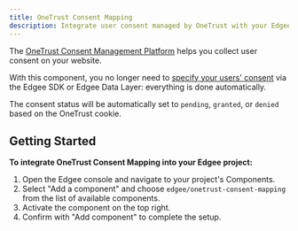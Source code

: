 ```yaml
---
title: OneTrust Consent Mapping
description: Integrate user consent managed by OneTrust with your Edgee components.
---
```



<EdgeeSdk />

The [OneTrust Consent Management Platform](https://www.onetrust.com/products/consent-management/) helps you collect user consent on your website.

With this component, you no longer need to [specify your users' consent](/services/consent/overview)
via the Edgee SDK or Edgee Data Layer: everything is done automatically.

The consent status will be automatically set to `pending`, `granted`, or `denied` based on the OneTrust cookie.

## Getting Started

**To integrate OneTrust Consent Mapping into your Edgee project:**

1. Open the Edgee console and navigate to your project's Components.
2. Select "Add a component" and choose `edgee/onetrust-consent-mapping` from the list of available components.
3. Activate the component on the top right.
4. Confirm with "Add component" to complete the setup.
